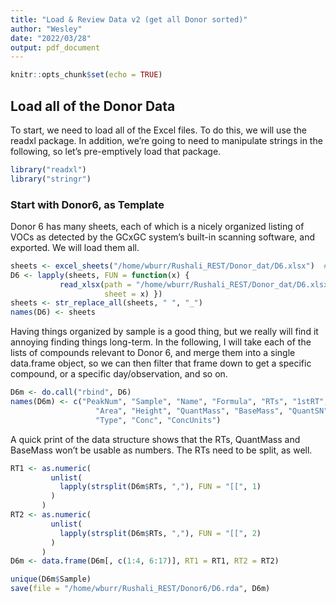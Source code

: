 ```yaml
---
title: "Load & Review Data v2 (get all Donor sorted)"
author: "Wesley"
date: "2022/03/28"
output: pdf_document
---
```


```r
knitr::opts_chunk$set(echo = TRUE)
```

## Load all of the Donor Data

To start, we need to load all of the Excel files. To do this, we will use the
readxl package. In addition, we're going to need to manipulate strings in 
the following, so let's pre-emptively load that package.

```r
library("readxl")
library("stringr")
```

### Start with Donor6, as Template

Donor 6 has many sheets, each of which is a nicely organized listing of VOCs
as detected by the GCxGC system's built-in scanning software, and exported. 
We will load them all. 

```r
sheets <- excel_sheets("/home/wburr/Rushali_REST/Donor_dat/D6.xlsx")  # note: spaces in names
D6 <- lapply(sheets, FUN = function(x) {
           read_xlsx(path = "/home/wburr/Rushali_REST/Donor_dat/D6.xlsx",
                     sheet = x) })
sheets <- str_replace_all(sheets, " ", "_")
names(D6) <- sheets
```

Having things organized by sample is a good thing, but we really will
find it annoying finding things long-term. In the following, I will take each
of the lists of compounds relevant to Donor 6, and merge them into a single
data.frame object, so we can then filter that frame down to get a specific
compound, or a specific day/observation, and so on.

```r
D6m <- do.call("rbind", D6)
names(D6m) <- c("PeakNum", "Sample", "Name", "Formula", "RTs", "1stRT","2ndRT","Similarity",
                   "Area", "Height", "QuantMass", "BaseMass", "QuantSN", "PeakSN",
                   "Type", "Conc", "ConcUnits")
```

A quick print of the data structure shows that the RTs, QuantMass and BaseMass
won't be usable as numbers. The RTs need to be split, as well.

```r
RT1 <- as.numeric(
         unlist(
           lapply(strsplit(D6m$RTs, ","), FUN = "[[", 1)
         )
       )
RT2 <- as.numeric(
         unlist(
           lapply(strsplit(D6m$RTs, ","), FUN = "[[", 2)
         )
       )
D6m <- data.frame(D6m[, c(1:4, 6:17)], RT1 = RT1, RT2 = RT2)
```

```r
unique(D6m$Sample)
save(file = "/home/wburr/Rushali_REST/Donor6/D6.rda", D6m)
```
